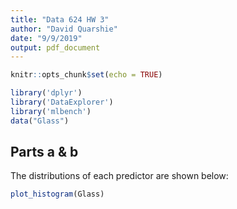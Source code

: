 ```yaml
---
title: "Data 624 HW 3"
author: "David Quarshie"
date: "9/9/2019"
output: pdf_document
---
```


```r
knitr::opts_chunk$set(echo = TRUE)
```

```r
library('dplyr')
library('DataExplorer')
library('mlbench')
data("Glass")
```


## Parts a & b
The distributions of each predictor are shown below:
```r
plot_histogram(Glass)
```
